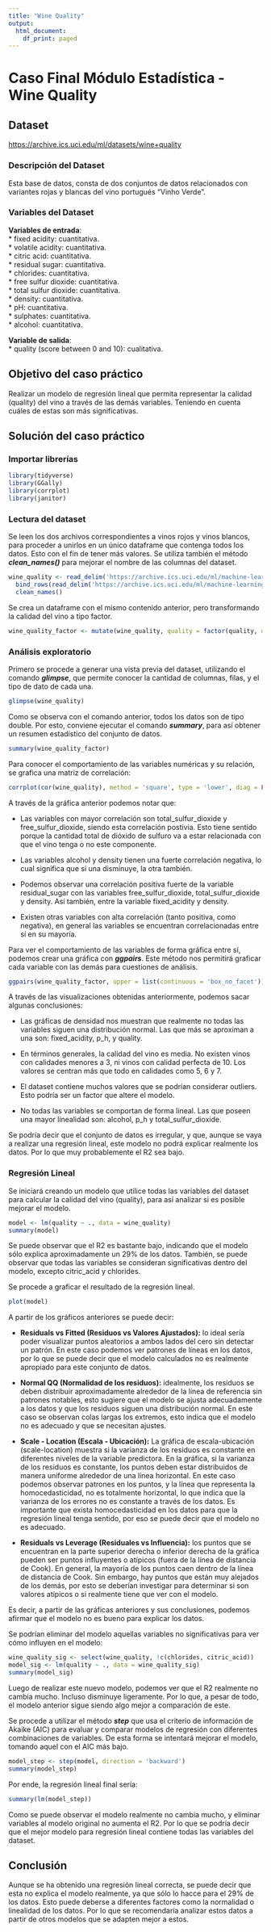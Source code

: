 ```yaml
---
title: "Wine Quality"
output:
  html_document:
    df_print: paged
---
```


# Caso Final Módulo Estadística - Wine Quality

## Dataset

<https://archive.ics.uci.edu/ml/datasets/wine+quality>

### Descripción del Dataset

Esta base de datos, consta de dos conjuntos de datos relacionados con variantes rojas y blancas del vino portugués "Vinho Verde".

### Variables del Dataset

**Variables de entrada**:\
\* fixed acidity: cuantitativa.\
\* volatile acidity: cuantitativa.\
\* citric acid: cuantitativa.\
\* residual sugar: cuantitativa.\
\* chlorides: cuantitativa.\
\* free sulfur dioxide: cuantitativa.\
\* total sulfur dioxide: cuantitativa.\
\* density: cuantitativa.\
\* pH: cuantitativa.\
\* sulphates: cuantitativa.\
\* alcohol: cuantitativa.\

**Variable de salida**:\
\* quality (score between 0 and 10): cualitativa.

## Objetivo del caso práctico

Realizar un modelo de regresión lineal que permita representar la calidad (quality) del vino a través de las demás variables. Teniendo en cuenta cuáles de estas son más significativas.

## Solución del caso práctico

### Importar librerías

```r
library(tidyverse)
library(GGally)
library(corrplot)
library(janitor)
```

### Lectura del dataset

Se leen los dos archivos correspondientes a vinos rojos y vinos blancos, para proceder a unirlos en un único dataframe que contenga todos los datos. Esto con el fin de tener más valores. Se utiliza también el método ***clean_names()*** para mejorar el nombre de las columnas del dataset.

```r
wine_quality <- read_delim('https://archive.ics.uci.edu/ml/machine-learning-databases/wine-quality/winequality-white.csv', delim = ';') %>%
  bind_rows(read_delim('https://archive.ics.uci.edu/ml/machine-learning-databases/wine-quality/winequality-red.csv', delim = ';')) %>%
  clean_names()
```

Se crea un dataframe con el mismo contenido anterior, pero transformando la calidad del vino a tipo factor.

```r
wine_quality_factor <- mutate(wine_quality, quality = factor(quality, ordered = TRUE))
```

### Análisis exploratorio

Primero se procede a generar una vista previa del dataset, utilizando el comando ***glimpse***, que permite conocer la cantidad de columnas, filas, y el tipo de dato de cada una.

```r
glimpse(wine_quality)
```

Como se observa con el comando anterior, todos los datos son de tipo double. Por esto, conviene ejecutar el comando ***summary***, para así obtener un resumen estadístico del conjunto de datos.

```r
summary(wine_quality_factor)
```

Para conocer el comportamiento de las variables numéricas y su relación, se grafica una matriz de correlación:

```r
corrplot(cor(wine_quality), method = 'square', type = 'lower', diag = FALSE, addCoef.col = 'black')
```

A través de la gráfica anterior podemos notar que:

-   Las variables con mayor correlación son total_sulfur_dioxide y free_sulfur_dioxide, siendo esta correlación postivia. Esto tiene sentido porque la cantidad total de dióxido de sulfuro va a estar relacionada con que el vino tenga o no este componente.

-   Las variables alcohol y density tienen una fuerte correlación negativa, lo cual significa que si una disminuye, la otra también.

-   Podemos observar una correlación positiva fuerte de la variable residual_sugar con las variables free_sulfur_dioxide, total_sulfur_dioxide y density. Así también, entre la variable fixed_acidity y density.

-   Existen otras variables con alta correlación (tanto positiva, como negativa), en general las variables se encuentran correlacionadas entre sí en su mayoría.

Para ver el comportamiento de las variables de forma gráfica entre sí, podemos crear una gráfica con ***ggpairs***. Este método nos permitirá graficar cada variable con las demás para cuestiones de análisis.

```r
ggpairs(wine_quality_factor, upper = list(continuous = 'box_no_facet'))
```

A través de las visualizaciones obtenidas anteriormente, podemos sacar algunas conclusiones:

-   Las gráficas de densidad nos muestran que realmente no todas las variables siguen una distribución normal. Las que más se aproximan a una son: fixed_acidity, p_h, y quality.

-   En términos generales, la calidad del vino es media. No existen vinos con calidades menores a 3, ni vinos con calidad perfecta de 10. Los valores se centran más que todo en calidades como 5, 6 y 7.

-   El dataset contiene muchos valores que se podrían considerar outliers. Esto podría ser un factor que altere el modelo.

-   No todas las variables se comportan de forma lineal. Las que poseen una mayor linealidad son: alcohol, p_h y total_sulfur_dioxide.

Se podría decir que el conjunto de datos es irregular, y que, aunque se vaya a realizar una regresión lineal, este modelo no podrá explicar realmente los datos. Por lo que muy probablemente el R2 sea bajo.

### Regresión Lineal

Se iniciará creando un modelo que utilice todas las variables del dataset para calcular la calidad del vino (quality), para así analizar si es posible mejorar el modelo.

```r
model <- lm(quality ~ ., data = wine_quality)
summary(model)
```

Se puede observar que el R2 es bastante bajo, indicando que el modelo sólo explica aproximadamente un 29% de los datos. También, se puede observar que todas las variables se consideran significativas dentro del modelo, excepto citric_acid y chlorides.

Se procede a graficar el resultado de la regresión lineal.

```r
plot(model)
```

A partir de los gráficos anteriores se puede decir:

-   **Residuals vs Fitted (Residuos vs Valores Ajustados):** lo ideal sería poder visualizar puntos aleatorios a ambos lados del cero sin detectar un patrón. En este caso podemos ver patrones de líneas en los datos, por lo que se puede decir que el modelo calculados no es realmente apropiado para este conjunto de datos.

-   **Normal QQ (Normalidad de los residuos):** idealmente, los residuos se deben distribuir aproximadamente alrededor de la línea de referencia sin patrones notables, esto sugiere que el modelo se ajusta adecuadamente a los datos y que los residuos siguen una distribución normal. En este caso se observan colas largas los extremos, esto indica que el modelo no es adecuado y que se necesitan ajustes.

-   **Scale - Location (Escala - Ubicación):** La gráfica de escala-ubicación (scale-location) muestra si la varianza de los residuos es constante en diferentes niveles de la variable predictora. En la gráfica, si la varianza de los residuos es constante, los puntos deben estar distribuidos de manera uniforme alrededor de una línea horizontal. En este caso podemos observar patrones en los puntos, y la línea que representa la homocedasticidad, no es totalmente horizontal, lo que indica que la varianza de los errores no es constante a través de los datos. Es importante que exista homocedasticidad en los datos para que la regresión lineal tenga sentido, por eso se puede decir que el modelo no es adecuado.

-   **Residuals vs Leverage (Residuales vs Influencia):** los puntos que se encuentran en la parte superior derecha o inferior derecha de la gráfica pueden ser puntos influyentes o atípicos (fuera de la línea de distancia de Cook). En general, la mayoría de los puntos caen dentro de la línea de distancia de Cook. Sin embargo, hay puntos que están muy alejados de los demás, por esto se deberían investigar para determinar si son valores atípicos o si realmente tiene que ver con el modelo.

Es decir, a partir de las gráficas anteriores y sus conclusiones, podemos afirmar que el modelo no es bueno para explicar los datos.

Se podrían eliminar del modelo aquellas variables no significativas para ver cómo influyen en el modelo:

```r
wine_quality_sig <- select(wine_quality, !c(chlorides, citric_acid))
model_sig <- lm(quality ~ ., data = wine_quality_sig)
summary(model_sig)
```

Luego de realizar este nuevo modelo, podemos ver que el R2 realmente no cambia mucho. Incluso disminuye ligeramente. Por lo que, a pesar de todo, el modelo anterior sigue siendo algo mejor a comparación de este.

Se procede a utilizar el método ***step*** que usa el criterio de información de Akaike (AIC) para evaluar y comparar modelos de regresión con diferentes combinaciones de variables. De esta forma se intentará mejorar el modelo, tomando aquel con el AIC más bajo.

```r
model_step <- step(model, direction = 'backward')
summary(model_step)
```

Por ende, la regresión lineal final sería:

```r
summary(lm(model_step))
```

Como se puede observar el modelo realmente no cambia mucho, y eliminar variables al modelo original no aumenta el R2. Por lo que se podría decir que el mejor modelo para regresión lineal contiene todas las variables del dataset.

## Conclusión

Aunque se ha obtenido una regresión lineal correcta, se puede decir que esta no explica el modelo realmente, ya que sólo lo hacce para el 29% de los datos. Esto puede deberse a diferentes factores como la normalidad o linealidad de los datos. Por lo que se recomendaría analizar estos datos a partir de otros modelos que se adapten mejor a estos.
